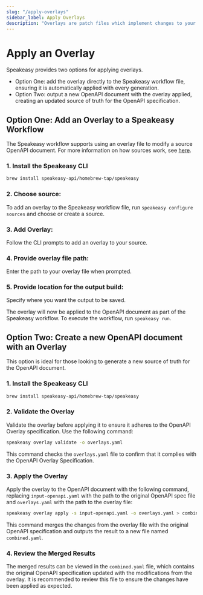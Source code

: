 ```yaml
---
slug: "/apply-overlays"
sidebar_label: Apply Overlays
description: "Overlays are patch files which implement changes to your OpenAPI / Swagger spec. With overlays you don't need to update the upstream OpenAPI spec to implement your changes. We explain how they work and show you how to use overlays."
---
```


# Apply an Overlay

Speakeasy provides two options for applying overlays.
- Option One: add the overlay directly to the Speakeasy workflow file, ensuring it is automatically applied with every generation.
- Option Two: output a new OpenAPI document with the overlay applied, creating an updated source of truth for the OpenAPI specification.

## Option One: Add an Overlay to a Speakeasy Workflow

The Speakeasy workflow supports using an overlay file to modify a source OpenAPI document. For more information on how sources work, see [here](/docs/core-concepts#sources).

### 1. Install the Speakeasy CLI

```bash
brew install speakeasy-api/homebrew-tap/speakeasy
```

### 2. Choose source: 

To add an overlay to the Speakeasy workflow file, run `speakeasy configure sources` and choose or create a source.

### 3. Add Overlay:

Follow the CLI prompts to add an overlay to your source.

### 4. Provide overlay file path:

Enter the path to your overlay file when prompted.

### 5. Provide location for the output build: 

Specify where you want the output to be saved.

The overlay will now be applied to the OpenAPI document as part of the Speakeasy workflow. To execute the workflow, run `speakeasy run`.

## Option Two: Create a new OpenAPI document with an Overlay

This option is ideal for those looking to generate a new source of truth for the OpenAPI document.

### 1. Install the Speakeasy CLI

```bash
brew install speakeasy-api/homebrew-tap/speakeasy
```

### 2. Validate the Overlay

Validate the overlay before applying it to ensure it adheres to the OpenAPI Overlay specification. Use the following command:

```bash
speakeasy overlay validate -o overlays.yaml
```

This command checks the `overlays.yaml` file to confirm that it complies with the OpenAPI Overlay Specification.

### 3. Apply the Overlay

Apply the overlay to the OpenAPI document with the following command, replacing `input-openapi.yaml` with the path to the original OpenAPI spec file and `overlays.yaml` with the path to the overlay file:

```bash
speakeasy overlay apply -s input-openapi.yaml -o overlays.yaml > combined.yaml
```

This command merges the changes from the overlay file with the original OpenAPI specification and outputs the result to a new file named `combined.yaml`.

### 4. Review the Merged Results

The merged results can be viewed in the `combined.yaml` file, which contains the original OpenAPI specification updated with the modifications from the overlay. It is recommended to review this file to ensure the changes have been applied as expected.